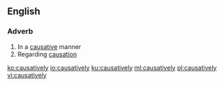 ==English==

===Adverb===
{{en-adv}}

# In a [[causative]] manner
# Regarding [[causation]]

[[ko:causatively]]
[[io:causatively]]
[[ku:causatively]]
[[ml:causatively]]
[[pl:causatively]]
[[vi:causatively]]